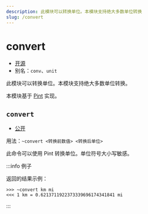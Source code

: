 ```yaml
---
description: 此模块可以转换单位。本模块支持绝大多数单位转换
slug: /convert
---
```


# convert

-   [开源](/docs/help/faq#为什么有些模块没有开源)
-   别名：`conv`、`unit`

此模块可以转换单位。本模块支持绝大多数单位转换。

本模块基于 [Pint](https://github.com/hgrecco/pint) 实现。

## `convert`

-   [公开](permissions)

用法：`~convert <转换前数值> <转换后单位>`

此命令可以使用 Pint 转换单位。单位符号大小写敏感。

:::info 例子

返回的结果示例：

```
>>> ~convert km mi
<<< 1 km = 0.6213711922373339696174341841 mi
```

:::
